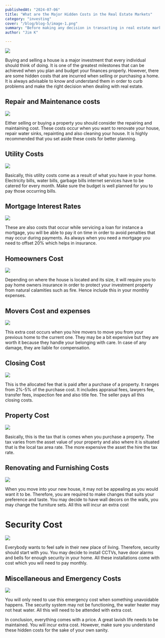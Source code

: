 ```yaml
---
publishedAt: "2024-07-06"
title: "What are the Major Hidden Costs in the Real Estate Markets"
category: "investing"
cover: "/blog/blog-5/image-1.png"
summary: "Before making any decision in transacting in real estate market it is best advised to keep hidden costs at your finger tips."
author: "Jim K"

---
```





![](/blog/blog-5/image-1.png)

Buying and selling a house is a major investment that every individual should think of doing. It is one of the greatest milestones that can be achieved when you plan and budget your finances properly. However, there are some hidden costs that are incurred when selling or purchasing a home. It is always advisable to know and understand them in order to curb problems and make the right decision when dealing with real estate.

## Repair and Maintenance costs

![](/blog/blog-5/image-2.png)

Either selling or buying a property you should consider the repairing and maintaining cost. These costs occur when you want to renovate your house, repair water sinks, repainting and also cleaning your house. It is highly recommended that you set aside these costs for better planning.

## Utility Costs

![](/blog/blog-5/image-3.png)

Basically, this utility costs come as a result of what you have in your home. Electricity bills, water bills, garbage bills internet services have to be catered for every month. Make sure the budget is well planned for you to pay those occurring bills.

## Mortgage Interest Rates

![](/blog/blog-5/image-4.png)

These are also costs that occur while servicing a loan for instance a mortgage, you will be able to pay it on time in order to avoid penalties that may occur during payments. As always when you need a mortgage you need to offset 20% which helps in insurance. 

## Homeowners Cost

![](/blog/blog-5/image-5.png)

Depending on where the house is located and its size, it will require you to pay home owners insurance in order to protect your investment property from natural calamities such as fire. Hence include this in your monthly expenses.

## Movers Cost and expenses

![](/blog/blog-5/image-6.png)

This extra cost occurs when you hire movers to move you from your previous home to the current one. They may be a bit expensive but they are worth it because they handle your belonging with care. In case of any damage, they are liable for compensation.

## Closing Cost

![](/blog/blog-5/image-7.png)

This is the allocated fee that is paid after a purchase of a property. It ranges from 2%-5% of the purchase cost. It includes appraisal fees, lawyers fee, transfer fees, inspection fee and also title fee. The seller pays all this closing costs.

## Property Cost

![](/blog/blog-5/image-8.png)

Basically, this is the tax that is comes when you purchase a property. The tax varies from the asset value of your property and also where it is situated that is the local tax area rate. The more expensive the asset the hire the tax rate.

## Renovating and Furnishing Costs

![](/blog/blog-5/image-9.png)

When you move into your new house, it may not be appealing as you would want it to be. Therefore, you are required to make changes that suits your preference and taste. You may decide to have wall decors on the walls, you may change the furniture sets. All this will incur an extra cost

# Security Cost

![](/blog/blog-5/image-10.png)

Everybody wants to feel safe in their new place of living. Therefore, security should start with you. You may decide to install CCTVs, have door alarms and bells for enough security in your home. All these installations come with cost which you will need to pay monthly.

## Miscellaneous and Emergency Costs

![](/blog/blog-5/image-11.png)

You will only need to use this emergency cost when something unavoidable happens. The security system may not be functioning, the water heater may not heat water. All this will need to be attended with extra cost.

In conclusion, everything comes with a price. A great lavish life needs to be maintained. You will incur extra cost. However, make sure you understand these hidden costs for the sake of your own sanity.


